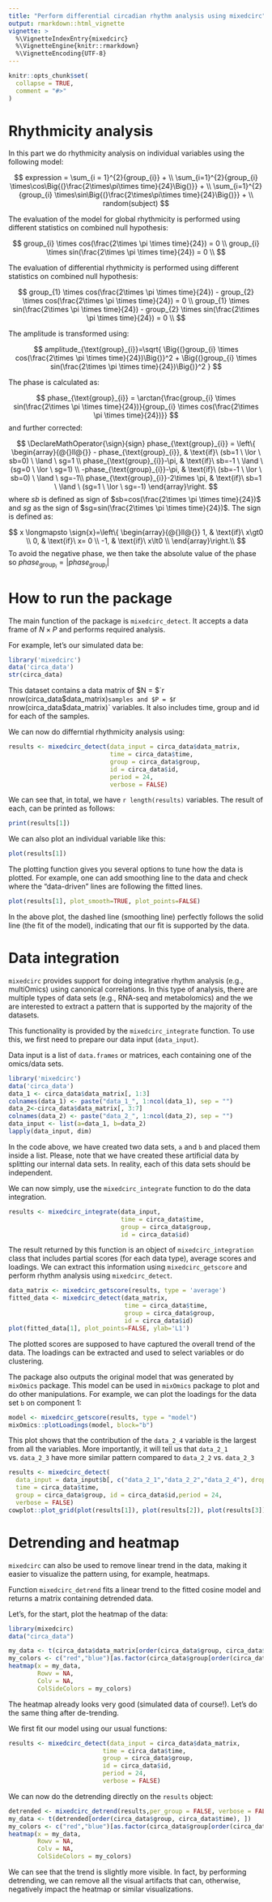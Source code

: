 ```yaml
---
title: "Perform differential circadian rhythm analysis using mixedcirc"
output: rmarkdown::html_vignette
vignette: >
  %\VignetteIndexEntry{mixedcirc}
  %\VignetteEngine{knitr::rmarkdown}
  %\VignetteEncoding{UTF-8}
---
```


```r
knitr::opts_chunk$set(
  collapse = TRUE,
  comment = "#>"
)
```



# Rhythmicity analysis

In this part we do rhythmicity analysis on individual variables using the following model:

$$
expression = \sum_{i = 1}^{2}{group_{i}} + \\
\sum_{i=1}^{2}{group_{i} \times\cos\Big{(}\frac{2\times\pi\times time}{24}\Big{)}} + \\
\sum_{i=1}^{2}{group_{i} \times\sin\Big{(}\frac{2\times\pi\times time}{24}\Big{)}} + \\
random(subject)
$$

The evaluation of the model for global rhythmicity is performed using different statistics on combined null hypothesis:

$$
group_{i} \times cos(\frac{2\times \pi \times time}{24}) = 0 \\
group_{i} \times sin(\frac{2\times \pi \times time}{24}) = 0 \\
$$


The evaluation of differential rhythmicity is performed using different statistics on combined null hypothesis:

$$
group_{1} \times cos(\frac{2\times \pi \times time}{24}) - group_{2} \times cos(\frac{2\times \pi \times time}{24}) = 0 \\
group_{1} \times sin(\frac{2\times \pi \times time}{24}) - group_{2} \times sin(\frac{2\times \pi \times time}{24}) = 0 \\
$$


The amplitude is transformed using:


$$
amplitude_{\text{group}_{i}}=\sqrt{ \Big{(}group_{i} \times cos(\frac{2\times \pi \times time}{24})\Big{)}^2 + \Big{(}group_{i} \times sin(\frac{2\times \pi \times time}{24})\Big{)}^2 }
$$

The phase is calculated as:

          
$$
phase_{\text{group}_{i}} = \arctan{\frac{group_{i} \times sin(\frac{2\times \pi \times time}{24})}{group_{i} \times cos(\frac{2\times \pi \times time}{24})}}
$$
and further corrected:

$$
\DeclareMathOperator{\sign}{sign}
phase_{\text{group}_{i}} = \left\{
  \begin{array}{@{}ll@{}}
     - phase_{\text{group}_{i}}, & \text{if}\ (sb=1 \ \lor \ sb=0) \ \land \ sg=1 \\
    phase_{\text{group}_{i}}-\pi, & \text{if}\ sb=-1 \ \land \ (sg=0 \ \lor \ sg=1) \\
    -phase_{\text{group}_{i}}-\pi, & \text{if}\ (sb=-1 \ \lor \ sb=0) \ \land \ sg=-1\\
    phase_{\text{group}_{i}}-2\times \pi, & \text{if}\ sb=1 \ \land \ (sg=1 \ \lor \ sg=-1) 
  \end{array}\right.
$$
where $sb$ is defined as sign of $sb=cos(\frac{2\times \pi \times time}{24})$ and $sg$ as the sign of $sg=sin(\frac{2\times \pi \times time}{24})$. The sign is defined as:


$$
x \longmapsto \sign{x}=\left\{
  \begin{array}{@{}ll@{}}
    1, & \text{if}\ x\gt0 \\
    0, & \text{if}\ x= 0 \\
    -1, & \text{if}\ x\lt0 \\
  \end{array}\right.\\
$$
To avoid the negative phase, we then take the absolute value of the phase so $phase_{\text{group}_{i}}=|phase_{\text{group}{_i}}|$

# How to run the package

The main function of the package is `mixedcirc_detect`. It accepts a data frame of $N\times P$ and performs required analysis. 

For example, let's our simulated data be:

```r
library('mixedcirc')
data('circa_data')
str(circa_data)
```

This dataset contains a data matrix of $N = $`r nrow(circa_data$data_matrix)` samples and $P = $ `r nrow(circa_data$data_matrix)` variables. It also includes time, group and id for each of the samples. 

We can now do differntial rhythmicity analysis using:

```r
results <- mixedcirc_detect(data_input = circa_data$data_matrix,
                            time = circa_data$time,
                            group = circa_data$group,
                            id = circa_data$id,
                            period = 24,
                            verbose = FALSE)
```

We can see that, in total, we have `r length(results)` variables. The result of each, can be printed as follows:

```r
print(results[1])
```
We can also plot an individual variable like this:

```r
plot(results[1])
```

The plotting function gives you several options to tune how the data is plotted. For example, one can add smoothing line to the data and check where the "data-driven" lines are following the fitted lines.

```r
plot(results[1], plot_smooth=TRUE, plot_points=FALSE)
```

In the above plot, the dashed line (smoothing line) perfectly follows the solid line (the fit of the model), indicating that our fit is supported by the data.

# Data integration

`mixedcirc` provides support for doing integrative rhythm analysis (e.g., multiOmics) using canonical correlations. In this type of analysis, there are multiple types of data sets (e.g., RNA-seq and metabolomics) and the we are interested to extract a pattern that is supported by the majority of the datasets.

This functionality is provided by the `mixedcirc_integrate` function. To use this, we first need to prepare our data input (`data_input`).

Data input is a list of `data.frames` or matrices, each containing one of the omics/data sets.


```r
library('mixedcirc')
data('circa_data')
data_1 <- circa_data$data_matrix[, 1:3]
colnames(data_1) <- paste("data_1_", 1:ncol(data_1), sep = "")
data_2<-circa_data$data_matrix[, 3:7]
colnames(data_2) <- paste("data_2_", 1:ncol(data_2), sep = "")
data_input <- list(a=data_1, b=data_2)
lapply(data_input, dim)
```

In the code above, we have created two data sets, `a` and `b` and placed them inside a list. Please, note that we have created these artificial data by splitting our internal data sets. In reality, each of this data sets should be independent.

We can now simply, use the `mixedcirc_integrate` function to do the data integration.

```r
results <- mixedcirc_integrate(data_input, 
                               time = circa_data$time, 
                               group = circa_data$group, 
                               id = circa_data$id)
```

The result returned by this function is an object of `mixedcirc_integration` class that includes partial scores (for each data type), average scores and loadings. We can extract this information using `mixedcirc_getscore` and perform rhythm analysis using `mixedcirc_detect`. 

```r
data_matrix <- mixedcirc_getscore(results, type = 'average')
fitted_data <- mixedcirc_detect(data_matrix, 
                                time = circa_data$time, 
                                group = circa_data$group, 
                                id = circa_data$id)
plot(fitted_data[1], plot_points=FALSE, ylab='L1')
```

The plotted scores are supposed to have captured the overall trend of the data. The loadings can be extracted and used to select variables or do clustering.

The package also outputs the original model that was generated by `mixOmics` package. This model can be used in `mixOmics` package to plot and do other manipulations. For example, we can plot the loadings for the data set `b` on component 1:

```r
model <- mixedcirc_getscore(results, type = "model")
mixOmics::plotLoadings(model, block="b")
```

This plot shows that the contribution of the `data_2_4` variable is the largest from all the variables. More importantly, it will tell us that `data_2_1` vs. `data_2_3` have more similar pattern compared to `data_2_2` vs. `data_2_3`

```r
results <- mixedcirc_detect(
  data_input = data_input$b[, c("data_2_1","data_2_2","data_2_4"), drop=F], 
  time = circa_data$time,
  group = circa_data$group, id = circa_data$id,period = 24,
  verbose = FALSE)
cowplot::plot_grid(plot(results[1]), plot(results[2]), plot(results[3]))
```

# Detrending and heatmap

`mixedcirc` can also be used to remove linear trend in the data, making it easier to visualize the pattern using, for example, heatmaps.

Function `mixedcirc_detrend` fits a linear trend to the fitted cosine model and returns a matrix containing detrended data.

Let's, for the start, plot the heatmap of the data:

```r
library(mixedcirc)
data("circa_data")

my_data <- t(circa_data$data_matrix[order(circa_data$group, circa_data$time), ])
my_colors <- c("red","blue")[as.factor(circa_data$group[order(circa_data$group)])]
heatmap(x = my_data, 
        Rowv = NA, 
        Colv = NA,
        ColSideColors = my_colors)

```

The heatmap already looks very good (simulated data of course!). Let's do the same thing after de-trending.

We first fit our model using our usual functions:

```r
results <- mixedcirc_detect(data_input = circa_data$data_matrix,
                          time = circa_data$time,
                          group = circa_data$group,
                          id = circa_data$id,
                          period = 24,
                          verbose = FALSE)

```

We can now do the detrending directly on the `results` object:

```r
detrended <- mixedcirc_detrend(results,per_group = FALSE, verbose = FALSE)
my_data <- t(detrended[order(circa_data$group, circa_data$time), ])
my_colors <- c("red","blue")[as.factor(circa_data$group[order(circa_data$group)])]
heatmap(x = my_data, 
        Rowv = NA,
        Colv = NA,
        ColSideColors = my_colors)
```

We can see that the trend is slightly more visible. In fact, by performing detrending, we can remove all the visual artifacts that can, otherwise, negatively impact the heatmap or similar visualizations.
